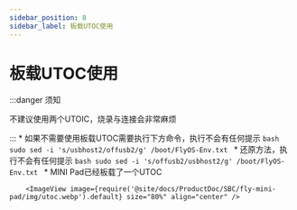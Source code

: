 ```yaml
---
sidebar_position: 8
sidebar_label: 板载UTOC使用
---
```




# 板载UTOC使用

:::danger 须知

不建议使用两个UTOIC，烧录与连接会非常麻烦

:::
    * 如果不需要使用板载UTOC需要执行下方命令，执行不会有任何提示
        ```bash
        sudo sed -i 's/usbhost2/offusb2/g' /boot/FlyOS-Env.txt
        ```
    * 还原方法，执行不会有任何提示
        ```bash
        sudo sed -i 's/offusb2/usbhost2/g' /boot/FlyOS-Env.txt
        ```
    * MINI Pad已经板载了一个UTOC

        <ImageView image={require('@site/docs/ProductDoc/SBC/fly-mini-pad/img/utoc.webp').default} size="80%" align="center" />
